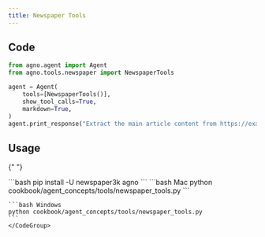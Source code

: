 ```yaml
---
title: Newspaper Tools
---
```


## Code

```python cookbook/agent_concepts/tools/newspaper_tools.py
from agno.agent import Agent
from agno.tools.newspaper import NewspaperTools

agent = Agent(
    tools=[NewspaperTools()],
    show_tool_calls=True,
    markdown=True,
)
agent.print_response("Extract the main article content from https://example.com/article")
```

## Usage

<Steps>
  <Snippet file="create-venv-step.mdx" />

{" "}

<Step title="Install libraries">
  ```bash pip install -U newspaper3k agno ```
</Step>

  <Step title="Run Agent">
    <CodeGroup>
    ```bash Mac
    python cookbook/agent_concepts/tools/newspaper_tools.py
    ```

    ```bash Windows
    python cookbook/agent_concepts/tools/newspaper_tools.py
    ```
    </CodeGroup>

  </Step>
</Steps>
